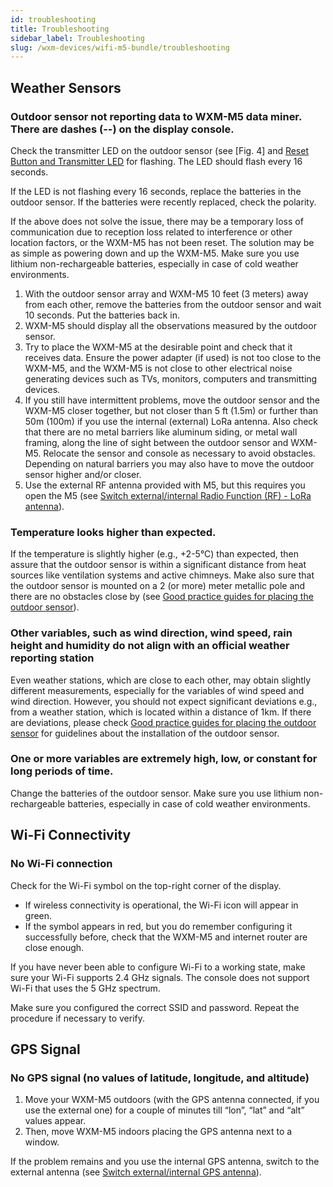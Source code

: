 ```yaml
---
id: troubleshooting
title: Troubleshooting
sidebar_label: Troubleshooting
slug: /wxm-devices/wifi-m5-bundle/troubleshooting
---
```


## Weather Sensors

### Outdoor sensor not reporting data to WXM-M5 data miner. There are dashes (--) on the display console.

Check the transmitter LED on the outdoor sensor (see [Fig. 4] and [Reset Button and Transmitter LED](/wxm-devices/wifi-m5-bundle/setup-weather-station#reset-button-and-transmitter-led) for flashing.
The LED should flash every 16 seconds.

If the LED is not flashing every 16 seconds, replace the batteries in the outdoor sensor.
If the batteries were recently replaced, check the polarity.

If the above does not solve the issue, there may be a temporary loss of communication due to reception loss related to interference or other location factors, or the WXM-M5 has not been reset.
The solution may be as simple as powering down and up the WXM-M5. Make sure you use lithium non-rechargeable batteries, especially in case of cold weather environments.

1. With the outdoor sensor array and WXM-M5 10 feet (3 meters) away from each other,
   remove the batteries from the outdoor sensor and wait 10 seconds. Put the batteries back in.
1. WXM-M5 should display all the observations measured by the outdoor sensor.
1. Try to place the WXM-M5 at the desirable point and check that it receives data.
   Ensure the power adapter (if used) is not too close to the WXM-M5, and the WXM-M5 is not close to other electrical noise generating devices
   such as TVs, monitors, computers and transmitting devices.
1. If you still have intermittent problems, move the outdoor sensor and the WXM-M5 closer together,
   but not closer than 5 ft (1.5m) or further than 50m (100m) if you use the internal (external) LoRa antenna.
   Also check that there are no metal barriers like aluminum siding,
   or metal wall framing, along the line of sight between the outdoor sensor and WXM-M5.
   Relocate the sensor and console as necessary to avoid obstacles.
   Depending on natural barriers you may also have to move the outdoor sensor higher and/or closer.
1. Use the external RF antenna provided with M5, but this requires you open the M5 (see [Switch external/internal Radio Function (RF) - LoRa antenna](/wxm-devices/wifi-m5-bundle/setup-m5##switch-externalinternal-radio-function-rf---lora-antenna)).

### Temperature looks higher than expected.

If the temperature is slightly higher (e.g., +2-5°C) than expected,
then assure that the outdoor sensor is within a significant distance from heat sources
like ventilation systems and active chimneys.
Make also sure that the outdoor sensor is mounted on a 2 (or more) meter metallic pole and there are no obstacles close by (see [Good practice guides for placing the outdoor sensor](/wxm-devices/wifi-m5-bundle/setup-weather-station#good-practice-guides-for-placing-the-outdoor-sensor)).

### Other variables, such as wind direction, wind speed, rain height and humidity do not align with an official weather reporting station

Even weather stations, which are close to each other, may obtain slightly different measurements,
especially for the variables of wind speed and wind direction. However, you should not expect significant deviations
e.g., from a weather station, which is located within a distance of 1km.
If there are deviations, please check [Good practice guides for placing the outdoor sensor](/wxm-devices/wifi-m5-bundle/setup-weather-station#good-practice-guides-for-placing-the-outdoor-sensor) for guidelines about the installation of the outdoor sensor.

### One or more variables are extremely high, low, or constant for long periods of time.

Change the batteries of the outdoor sensor. Make sure you use lithium non-rechargeable batteries, especially in case of cold weather environments.

## Wi-Fi Connectivity

### No Wi-Fi connection

Check for the Wi-Fi symbol on the top-right corner of the display.

- If wireless connectivity is operational, the Wi-Fi icon will appear in green.
- If the symbol appears in red, but you do remember configuring it successfully before, check that the WXM-M5 and internet router are close enough.

If you have never been able to configure Wi-Fi to a working state, make sure your Wi-Fi supports 2.4 GHz signals. The console does not support Wi-Fi that uses the 5 GHz spectrum.

Make sure you configured the correct SSID and password. Repeat the procedure if necessary to verify.

## GPS Signal

### No GPS signal (no values of latitude, longitude, and altitude)

1. Move your WXM-M5 outdoors (with the GPS antenna connected, if you use the external one)
   for a couple of minutes till “lon”, “lat” and “alt” values appear.
1. Then, move WXM-M5 indoors placing the GPS antenna next to a window.

If the problem remains and you use the internal GPS antenna, switch to the external antenna (see [Switch external/internal GPS antenna](/wxm-devices/wifi-m5-bundle/setup-m5#switch-externalinternal-gps-antenna)).

